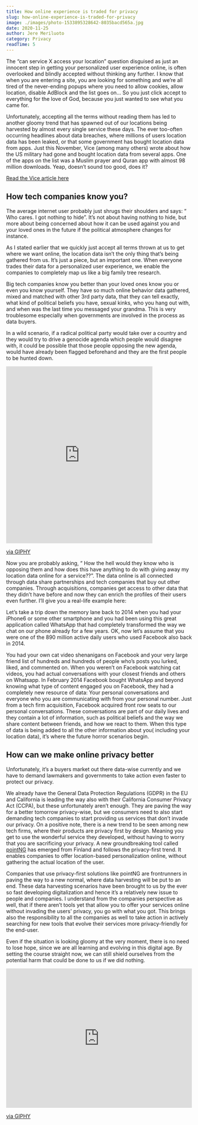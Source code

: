 ```yaml
---
title: How online experience is traded for privacy
slug: how-online-experience-is-traded-for-privacy
image: ./images/photo-1533895328642-8035bacd565a.jpg
date: 2020-11-25
author: Jere Meriluoto
category: Privacy
readTime: 5
---
```



The “can service X access your location” question disguised as just an innocent step in getting your personalized user experience online, is often overlooked and blindly accepted without thinking any further. I know that when you are entering a site, you are looking for something and we’re all tired of the never-ending popups where you need to allow cookies, allow location, disable AdBlock and the list goes on... So you just click accept to everything for the love of God, because you just wanted to see what you came for. 

Unfortunately, accepting all the terms without reading them has led to another gloomy trend that has spawned out of our locations being harvested by almost every single service these days. The ever too-often occurring headlines about data breaches, where millions of users location data has been leaked, or that some government has bought location data from apps. Just this November, Vice (among many others) wrote about how the US military had gone and bought location data from several apps. One of the apps on the list was a Muslim prayer and Quran app with almost 98 million downloads. Yeap, doesn’t sound too good, does it?

<a href="https://www.vice.com/en/article/jgqm5x/us-military-location-data-xmode-locate-x" target="_blank">Read the Vice article here</a>

## How tech companies know you?

The average internet user probably just shrugs their shoulders and says: “ Who cares. I got nothing to hide”. It’s not about having nothing to hide, but more about being concerned about how it can be used against you and your loved ones in the future if the political atmosphere changes for instance.

As I stated earlier that we quickly just accept all terms thrown at us to get where we want online, the location data isn’t the only thing that’s being gathered from us. It’s just a piece, but an important one. When everyone trades their data for a personalized user experience, we enable the companies to completely map us like a big family tree research. 

Big tech companies know you better than your loved ones know you or even you know yourself. They have so much online behavior data gathered, mixed and matched with other 3rd party data, that they can tell exactly, what kind of political beliefs you have, sexual kinks, who you hang out with, and when was the last time you messaged your grandma. This is very troublesome especially when governments are involved in the process as data buyers. 

In a wild scenario, if a radical political party would take over a country and they would try to drive a genocide agenda which people would disagree with, it could be possible that those people opposing the new agenda, would have already been flagged beforehand and they are the first people to be hunted down.

<iframe src="https://giphy.com/embed/RILsqUte1MME7TzQJ9" width="397" height="480" frameBorder="0" class="giphy-embed" allowFullScreen></iframe><p><a href="https://giphy.com/gifs/what-guy-white-blinking-RILsqUte1MME7TzQJ9">via GIPHY</a></p>

Now you are probably asking, “ How the hell would they know who is opposing them and how does this have anything to do with giving away my location data online for a service??”. The data online is all connected through data share partnerships and tech companies that buy out other companies. Through acquisitions, companies get access to other data that they didn’t have before and now they can enrich the profiles of their users even further. I’ll give you a real-life example here:

Let’s take a trip down the memory lane back to 2014 when you had your iPhone6 or some other smartphone and you had been using this great application called WhatsApp that had completely transformed the way we chat on our phone already for a few years. OK, now let’s assume that you were one of the 890 million active daily users who used Facebook also back in 2014.

You had your own cat video shenanigans on Facebook and your very large friend list of hundreds and hundreds of people who’s posts you lurked, liked, and commented on. When you weren’t on Facebook watching cat videos, you had actual conversations with your closest friends and others on Whatsapp. In February 2014 Facebook bought WhatsApp and beyond knowing what type of content engaged you on Facebook, they had a completely new resource of data: Your personal conversations and everyone who you are communicating with from your personal number. Just from a tech firm acquisition, Facebook acquired front row seats to our personal conversations. These conversations are part of our daily lives and they contain a lot of information, such as political beliefs and the way we share content between friends, and how we react to them. When this type of data is being added to all the other information about you( including your location data), it’s where the future horror scenarios begin. 

## How can we make online privacy better

Unfortunately, it’s a buyers market out there data-wise currently and we have to demand lawmakers and governments to take action even faster to protect our privacy.

We already have the General Data Protection Regulations (GDPR) in the EU and California is leading the way also with their California Consumer Privacy Act (CCPA), but these unfortunately aren’t enough. They are paving the way for a better tomorrow privacy-wise, but we consumers need to also start demanding tech companies to start providing us services that don’t invade our privacy. On a positive note, there is a new trend to be seen among new tech firms, where their products are privacy first by design. Meaning you get to use the wonderful service they developed, without having to worry that you are sacrificing your privacy. A new groundbreaking tool called <a href="https://www.pointng.io" target="">pointNG</a> has emerged from Finland and follows the privacy-first trend. It enables companies to offer location-based personalization online, without gathering the actual location of the user.

Companies that use privacy-first solutions like pointNG are frontrunners in paving the way to a new normal, where data harvesting will be put to an end. These data harvesting scenarios have been brought to us by the ever so fast developing digitalization and hence it’s a relatively new issue to people and companies. I understand from the companies perspective as well, that if there aren’t tools yet that allow you to offer your services online without invading the users' privacy, you go with what you got. This brings also the responsibility to all the companies as well to take action in actively searching for new tools that evolve their services more privacy-friendly for the end-user.

Even if the situation is looking gloomy at the very moment, there is no need to lose hope, since we are all learning and evolving in this digital age. By setting the course straight now, we can still shield ourselves from the potential harm that could be done to us if we did nothing.

<div style="width:100%;height:0;padding-bottom:75%;position:relative;"><iframe src="https://giphy.com/embed/XreQmk7ETCak0" width="100%" height="100%" style="position:absolute" frameBorder="0" class="giphy-embed" allowFullScreen></iframe></div><p><a href="https://giphy.com/gifs/retro-thumbs-up-XreQmk7ETCak0">via GIPHY</a></p>